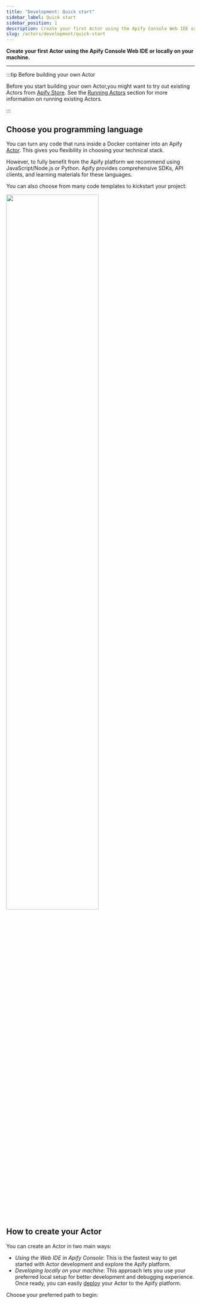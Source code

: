 ```yaml
---
title: "Development: Quick start"
sidebar_label: Quick start
sidebar_position: 1
description: Create your first Actor using the Apify Console Web IDE or locally on your machine.
slug: /actors/development/quick-start
---
```


**Create your first Actor using the Apify Console Web IDE or locally on your machine.**

---


:::tip Before building your own Actor

Before you start building your own Actor,you might want to try out existing Actors from [Apify Store](https://apify.com/store). See the [Running Actors](../../running/index.md) section for more information on running existing Actors.

:::

## Choose you programming language

You can turn any code that runs inside a Docker container into an Apify [Actor](../../index.mdx). This gives you flexibility in choosing your technical stack.

However, to fully benefit from the Apify platform we recommend using JavaScript/Node.js or Python. Apify provides comprehensive SDKs, API clients, and learning materials for these languages.

You can also choose from many code templates to kickstart your project:

<a href="https://apify.com/templates" target="_blank">
    <img src={require("./images/templates.png").default} width="70%" />
</a>

## How to create your Actor

You can create an Actor in two main ways:

- _Using the Web IDE in Apify Console_: This is the fastest way to get started with Actor development and explore the Apify platform.
- _Developing locally on your machine_: This approach lets you use your preferred local setup for better development and debugging experience. Once ready, you can easily [deploy](./deployment) your Actor to the Apify platform.

Choose your preferred path to begin:

<CardGrid>
    <Card
        title="Use the Apify Console Web IDE"
        to="/platform/actors/development/quick-start/web-ide"
    />
    <Card
        title="Develop locally on your machine"
        to="/platform/actors/development/quick-start/locally"
    />
</CardGrid>
